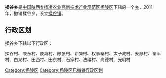 {{中国乡级行政区
|行政区全称 = 揉谷乡
|景观照片文件名 = 
|景观照片描述 = 
|汉语拼音 =
|其他语言 = 
|其他语言名称 = 
|位置图文件名 = 
|位置图描述 = 
|自定义图片=
|上级行政区 = [[陕西省|陕西省]][[杨凌农业高新技术产业示范区|杨凌农业高新技术产业示范区]][[杨陵区|杨陵区]]
|行政区类别 = [[乡级行政区|乡]]
|行政区划代码 = 
|行政区划 = 
|村委会 = 
|居委会 = 
|建置时间 = 
|领导职位 = 
|领导名称 = 
|政府驻地 = 
|毗邻 = 
|地理坐标 = 
|总面积 = 
|总人口 = 
|户籍人口 = 
|户籍人口年份 = 
|常住人口 = 
|常住人口年份 = 
|人口密度 = 
|GDP = 
|邮政编码 = 
|电话区号 = 
|官方网站 = 
|网站名称 = 
}}
'''揉谷乡'''是[[中华人民共和国|中国]][[陕西省|陕西省]][[杨凌农业高新技术产业示范区|杨凌农业高新技术产业示范区]][[杨陵区|杨陵区]]下辖的一个[[乡级行政区|乡]]，2011年，撤销揉谷乡，设立[[揉谷镇|揉谷镇]]。

== 行政区划 ==
揉谷乡下辖以下行政区：

揉谷村、陵东村、陵湾村、除张村、新集村、权家寨村、太子藏村、姜原村、秦丰村、白龙村、田西村、田东村、石家村、法禧村、尚德村、光明村

{{陕西小作品}}
{{杨陵区行政区划}}

[[Category:杨陵区|Category:杨陵区]]
[[Category:杨陵区已撤销行政区划|Category:杨陵区已撤销行政区划]]